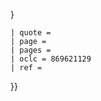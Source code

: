 {{cite book
 | last = Bon
 | first = Antoine
 | title = La Morée franque. Recherches historiques, topographiques et archéologiques sur la principauté d'Achaïe
 | year = 1969
 | publisher = De Boccard
 | language= fr
 | location = Paris
 | url = http://cefael.efa.gr/detail.php?site_id=1&actionID=page&serie_id=BefarA&volume_number=213&issue_number=1
 | chapter = {{{chapter|}}}
 | chapter-url = {{{chapter-url|{{{chapterurl|}}}}}}
 | quote = {{{quote|}}}
 | page = {{{page|}}}
 | pages = {{{pages|}}}
 | oclc = 869621129
 | ref = {{{ref|}}}
}}<noinclude>
[[Category:图书引用模板|{{PAGENAME}}]]
</noinclude><!--DO NOT PUT A BLANK LINE AFTER THIS COMMENT-->